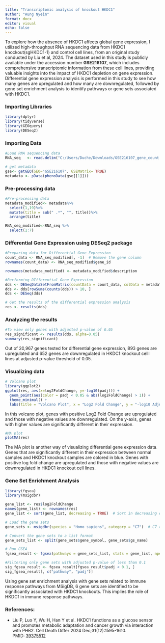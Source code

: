 ---
title: "Transcriptomic analysis of knockout HKDC1"
author: "Aung Nyein"
format: docx
editor: visual
echo: false
---

To explore how the absence of HKDC1 affects global gene expression, I utilized high-throughput RNA sequencing data from HKDC1 knockout(sgHKDC1-1) and control cell lines, from an original study conducted by Liu et al, 2024. The dataset used in this study is publicly available under the accession number **GSE216107**, which includes comprehensive transcriptomic information from these cell lines, providing valuable insights into the impact of HKDC1 depletion on gene expression. Differential gene expression analysis is performed in this study to see how many genes are upregulated and how many are downregulated, followed by gene set enrichment analysis to identify pathways or gene sets associated with HKDC1.

### Importing Libraries

```{r, echo = TRUE, message = FALSE, warning = FALSE, error = FALSE}
library(dplyr)
library(tidyverse)
library(GEOquery)
library(DESeq2)
```

### Importing Data

```{r, echo = TRUE, message = FALSE, warning = FALSE, error = FALSE}
#Load RNA sequencing data
RNA_seq   <- read.delim("C:/Users/Duche/Downloads/GSE216107_gene_count.txt.gz", header=TRUE)

# get metadata
gse<- getGEO(GEO='GSE216107', GSEMatrix= TRUE)
metadata <- pData(phenoData(gse[[1]]))

```

### Pre-processing data

```{r, echo = TRUE, message = FALSE, warning = FALSE, error = FALSE}
#Pre-processing data
metadata_modified<- metadata%>%
  select(1,19)%>%
  mutate(title = sub(" .*", "", title))%>%
  arrange(title)

RNA_seq_modified<-RNA_seq %>%
  select(1:7)
```

### Differential Gene Expression using DESeq2 package

```{r, echo = TRUE, message = FALSE, warning = FALSE, error = FALSE}
#Preparing data for Differential Gene Expression
count_data <- RNA_seq_modified[, -1]  # Remove the gene column
rownames(count_data) <- RNA_seq_modified$gene_id

rownames(metadata_modified) <- metadata_modified$description

```

```{r, echo = TRUE, message = FALSE, warning = FALSE, error = FALSE}
#Performing DIfferential Gene Expression
dds <- DESeqDataSetFromMatrix(countData = count_data, colData = metadata_modified, design = ~ title)
dds <- dds[rowSums(counts(dds)) > 10, ]
dds <- DESeq(dds)

# Get the results of the differential expression analysis
res <- results(dds)
```

### Analyzing the results

```{r, echo = TRUE, message = FALSE, warning = FALSE, error = FALSE}
#To view only genes with adjusted p-value of 0.05
res_significant <- results(dds, alpha=0.05)
summary(res_significant)
```

Out of 20,967 genes tested for differential gene expression, 893 genes are upregulated and 652 genes are downregulated in HKDC1 knockout celll lines at adjusted p-value threshold of 0.05.

### Visualizing data

```{r, echo = TRUE, message = FALSE, warning = FALSE, error = FALSE}
# Volcano plot
library(ggplot2)
ggplot(res, aes(x=log2FoldChange, y=-log10(padj))) +
  geom_point(aes(color = padj < 0.05 & abs(log2FoldChange) > 1)) +
  theme_minimal() +
  labs(title = "Volcano Plot", x = "Log2 Fold Change", y = "-log10 Adjusted p-value")
```

In this volcano plot, genes with positive Log2 Fold Change are upregulated and those with negative values are downregulated. On the y-axis, genes with higher values are significantly different in their expression.

```{r, echo = TRUE, message = FALSE, warning = FALSE, error = FALSE}
#MA plot
plotMA(res)

```

The MA plot is another way of visualizing differential gene expression data. Genes that are significantly different in their expression between normal samples and HKDC1 knockout samples are colored in blue. Genes with positive log fold change are upregulated and those with negative values are downregulated in HKDC1 knockout cell lines.

### Gene Set Enrichment Analysis

```{r, echo = TRUE, message = FALSE, warning = FALSE, error = FALSE}
library(fgsea)
library(msigdbr)

gene_list <- res$log2FoldChange
names(gene_list) <- rownames(res)
gene_list <- sort(gene_list, decreasing = TRUE)  # Sort in decreasing order

# Load the gene sets 
gene_sets <- msigdbr(species = "Homo sapiens", category = "C7")  # C7 = Immunological signatures

# Convert the gene sets to a list format
gene_sets_list <- split(gene_sets$gene_symbol, gene_sets$gs_name)

# Run GSEA
fgsea_result <- fgsea(pathways = gene_sets_list, stats = gene_list, nperm = 1000)
```

```{r, echo = TRUE, message = FALSE, warning = FALSE, error = FALSE}
#Filtering only gene sets with adjusted p-value of less than 0.1 
sig_fgsea_result <- fgsea_result[fgsea_result$padj < 0.1, ]
sig_fgsea_result[, c("pathway", "padj")]
```

Using gene set enrichment analysis with gene sets related to immune response pathways from MSigDB, 6 gene sets are identified to be significantly associated with HKDC1 knockouts. This implies the role of HKDC1 in immune response pathways.

### References:

-   Liu P, Luo Y, Wu H, Han Y et al. HKDC1 functions as a glucose sensor and promotes metabolic adaptation and cancer growth via interaction with PHB2. Cell Death Differ 2024 Dec;31(12):1595-1610. PMID: [39375512](https://www.ncbi.nlm.nih.gov/pubmed/39375512 "Link to PubMed record")
